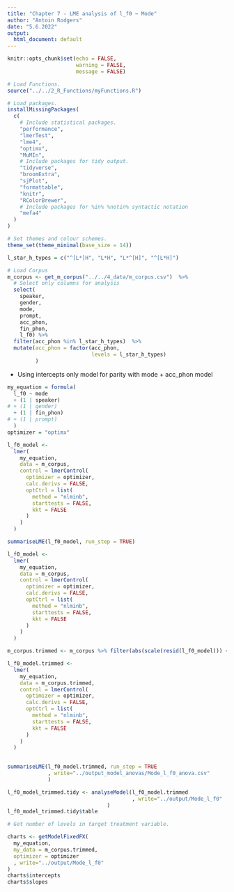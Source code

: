 ```yaml
---
title: "Chapter 7 - LME analysis of l_f0 ~ Mode"
author: "Antoin Rodgers"
date: "5.6.2022"
output:
  html_document: default
---
```


```r
knitr::opts_chunk$set(echo = FALSE,
                      warning = FALSE,
                      message = FALSE)

# Load Functions.
source("../../2_R_Functions/myFunctions.R") 

# Load packages.
installMissingPackages(
  c(
    # Include statistical packages.
    "performance",
    "lmerTest",
    "lme4",
    "optimx",
    "MuMIn",
    # Include packages for tidy output.
    "tidyverse",
    "broomExtra",
    "sjPlot",
    "formattable",
    "knitr",
    "RColorBrewer",
    # Include packages for %in% %notin% syntactic notation
    "mefa4"
  )
)

# Set themes and colour schemes.
theme_set(theme_minimal(base_size = 14))

```


```r
l_star_h_types = c("^[L*]H", "L*H", "L*^[H]", "^[L*H]")

# Load Corpus
m_corpus <- get_m_corpus("../../4_data/m_corpus.csv")  %>%
  # Select only columns for analysis
  select(
    speaker,
    gender,
    mode,
    prompt,
    acc_phon,
    fin_phon,
    l_f0) %>% 
  filter(acc_phon %in% l_star_h_types)  %>% 
  mutate(acc_phon = factor(acc_phon,
                           levels = l_star_h_types)
         )
```

- Using intercepts only model for parity with mode + acc_phon model 

```r
my_equation = formula(
  l_f0 ~ mode
  + (1 | speaker)
# + (1 | gender)
  + (1 | fin_phon)
# + (1 | prompt)
  )
optimizer = "optimx"
```


```r
l_f0_model <-
  lmer(
    my_equation,
    data = m_corpus,
    control = lmerControl(
      optimizer = optimizer,
      calc.derivs = FALSE,
      optCtrl = list(
        method = "nlminb",
        starttests = FALSE,
        kkt = FALSE
      )
    )
  )

summariseLME(l_f0_model, run_step = TRUE)
```


```r
l_f0_model <-
  lmer(
    my_equation,
    data = m_corpus,
    control = lmerControl(
      optimizer = optimizer,
      calc.derivs = FALSE,
      optCtrl = list(
        method = "nlminb",
        starttests = FALSE,
        kkt = FALSE
      )
    )
  )

m_corpus.trimmed <- m_corpus %>% filter(abs(scale(resid(l_f0_model))) <= 3)

l_f0_model.trimmed <-
  lmer(
    my_equation,
    data = m_corpus.trimmed,
    control = lmerControl(
      optimizer = optimizer,
      calc.derivs = FALSE,
      optCtrl = list(
        method = "nlminb",
        starttests = FALSE,
        kkt = FALSE
      )
    )
  )

    
summariseLME(l_f0_model.trimmed, run_step = TRUE
             , write="../output_model_anovas/Mode_l_f0_anova.csv"
             )
```


```r

l_f0_model_trimmed.tidy <- analyseModel(l_f0_model.trimmed
                                        , write="../output/Mode_l_f0"
                                )
l_f0_model_trimmed.tidy$table
```

```r
# Get number of levels in target treatment variable.

charts <- getModelFixedFX(
  my_equation,
  my_data = m_corpus.trimmed,
  optimizer = optimizer
  , write="../output/Mode_l_f0"
)
charts$intercepts
charts$slopes
```
